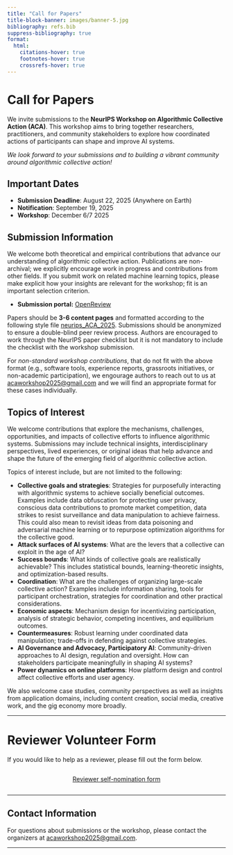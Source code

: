 ```yaml
---
title: "Call for Papers"
title-block-banner: images/banner-5.jpg
bibliography: refs.bib
suppress-bibliography: true
format:
  html:
    citations-hover: true
    footnotes-hover: true
    crossrefs-hover: true
---
```



# Call for Papers

We invite submissions to the **NeurIPS Workshop on Algorithmic Collective Action (ACA)**. This workshop aims to bring together researchers, practitioners, and community stakeholders to explore how coordinated actions of participants can shape and improve AI systems.

*We look forward to your submissions and to building a vibrant community around algorithmic collective action!* 


## Important Dates

- **Submission Deadline**: August 22, 2025 (Anywhere on Earth)
- **Notification**: September 19, 2025
- **Workshop**: December 6/7 2025

## Submission Information

We welcome both theoretical and empirical contributions that advance our understanding of algorithmic collective action. Publications are non-archival; we explicitly encourage work in progress and contributions from other fields. If you submit work on related machine learning topics, please make explicit how your insights are relevant for the workshop; fit is an important selection criterion.

- **Submission portal:** [OpenReview](https://openreview.net/group?id=NeurIPS.cc/2025/Workshop/ACA#tab-your-consoles)

Papers should be **3-6 content pages** and formatted according to the following style file [neurips_ACA_2025](https://drive.google.com/file/d/1D0x1Tl4bQUTiY3Y9BDyUnz2qlI2MeEkZ/view?usp=drive_link). Submissions should be anonymized to ensure a double-blind peer review process. Authors are encouraged to work through the NeurIPS paper checklist but it is not mandatory to include the checklist with the workshop submission. 

For *non-standard workshop contributions*, that do not fit with the above format (e.g., software tools, experience reports, grassroots initiatives, or non-academic participation), we engourage authors to reach out to us at [acaworkshop2025@gmail.com](mailto:acaworkshop2025@gmail.com) and we will find an appropriate format for these cases individually.

## Topics of Interest

We welcome contributions that explore the mechanisms, challenges, opportunities, and impacts of collective efforts to influence algorithmic systems. Submissions may include technical insights, interdisciplinary perspectives, lived experiences, or original ideas that help advance and shape the future of the emerging field of algorithmic collective action.

Topics of interest include, but are not limited to the following:

- **Collective goals and strategies**: Strategies for purposefully interacting with algorithmic systems to achieve socially beneficial outcomes. Examples include data obfuscation for protecting user privacy, conscious data contributions to promote market competition, data strikes to resist surveillance and data manipulation to achieve fairness. This could also mean to revisit ideas from data poisoning and adversarial machine learning or to repurpose optimization algorithms for the collective good.
- **Attack surfaces of AI systems**: What are the levers that a collective can exploit in the age of AI? 
- **Success bounds**: What kinds of collective goals are realistically achievable? This includes statistical bounds, learning-theoretic insights, and optimization-based results.
- **Coordination**: What are the challenges of organizing large-scale collective action? Examples include information sharing, tools for participant orchestration, strategies for coordination and other practical considerations.
- **Economic aspects**: Mechanism design for incentivizing participation, analysis of strategic behavior, competing incentives, and equilibrium outcomes.
- **Countermeasures**: Robust learning under coordinated data manipulation; trade-offs in defending against collective strategies.
- **AI Governance and Advocacy, Participatory AI**: Community-driven approaches to AI design, regulation and oversight. How can stakeholders participate meaningfully in shaping AI systems?
- **Power dynamics on online platforms**: How platform design and control affect collective efforts and user agency.

We also welcome case studies, community perspectives as well as insights from application domains, including content creation, social media, creative work, and the gig economy more broadly. 

---

# Reviewer Volunteer Form

If you would like to help as a reviewer, please fill out the form below.  

<div style="text-align: center; margin-top: 2em; margin-bottom: 2em;">
  <a href="https://forms.gle/oXT3pzQAkzvuzgVq6" target="_blank" class="reviewer-form-btn">Reviewer self-nomination form</a>
</div>

---

## Contact Information

For questions about submissions or the workshop, please contact the organizers at [acaworkshop2025@gmail.com](mailto:acaworkshop2025@gmail.com).

---

